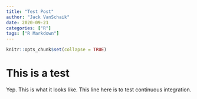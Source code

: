 ```yaml
---
title: "Test Post"
author: "Jack VanSchaik"
date: 2020-09-21
categories: ["R"]
tags: ["R Markdown"]
---
```


```r
knitr::opts_chunk$set(collapse = TRUE)
```

# This is a test

Yep. This is what it looks like. This line here is to test continuous integration.
